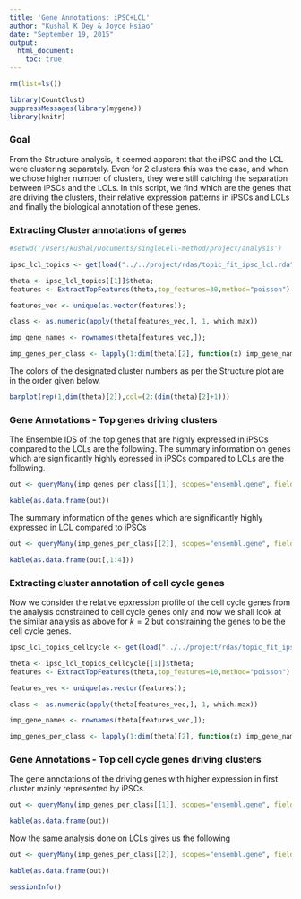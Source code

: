 ```yaml
---
title: 'Gene Annotations: iPSC+LCL'
author: "Kushal K Dey & Joyce Hsiao"
date: "September 19, 2015"
output: 
  html_document:
    toc: true
---
```


```r
rm(list=ls())
```

```r
library(CountClust)
suppressMessages(library(mygene))
library(knitr)
```

### Goal
From the Structure analysis, it seemed apparent that the iPSC and the LCL were clustering separately. Even for 2 clusters this was the case, and when we chose higher number of clusters, they were still catching the separation between iPSCs and the LCLs. In this script, we find which are the genes that are driving the clusters, their relative expression patterns in iPSCs and LCLs and finally the biological annotation of these genes.

### Extracting Cluster annotations of genes

```r
#setwd('/Users/kushal/Documents/singleCell-method/project/analysis')

ipsc_lcl_topics <- get(load("../../project/rdas/topic_fit_ipsc_lcl.rda"));

theta <- ipsc_lcl_topics[[1]]$theta;
features <- ExtractTopFeatures(theta,top_features=30,method="poisson")

features_vec <- unique(as.vector(features));

class <- as.numeric(apply(theta[features_vec,], 1, which.max))

imp_gene_names <- rownames(theta[features_vec,]);

imp_genes_per_class <- lapply(1:dim(theta)[2], function(x) imp_gene_names[which(class==x)]);

```

The colors of the designated cluster numbers as per the Structure plot are in the order given below. 

```r

barplot(rep(1,dim(theta)[2]),col=(2:(dim(theta)[2]+1)))

```


### Gene Annotations - Top genes driving clusters


The Ensemble IDS of the top genes that are highly expressed in iPSCs compared to the LCLs are the following. The summary information on genes which are significantly highly epressed in iPSCs compared to LCLs are the following.

```r

out <- queryMany(imp_genes_per_class[[1]], scopes="ensembl.gene", fields=c("name", "summary"), species="human");

kable(as.data.frame(out))

```

The summary information of the genes which are significantly highly expressed in LCL compared to iPSCs

```r

out <- queryMany(imp_genes_per_class[[2]], scopes="ensembl.gene", fields=c("name", "summary"), species="human");

kable(as.data.frame(out[,1:4]))

```


### Extracting cluster annotation of cell cycle genes

Now we consider the relative epxression profile of the cell cycle genes from the analysis constrained to cell cycle genes only and now we shall look at the similar analysis as above for $k=2$ but constraining the genes to be the cell cycle genes.

```r

ipsc_lcl_topics_cellcycle <- get(load("../../project/rdas/topic_fit_ipsc_lcl_cellcycle.rda"));

theta <- ipsc_lcl_topics_cellcycle[[1]]$theta;
features <- ExtractTopFeatures(theta,top_features=10,method="poisson")

features_vec <- unique(as.vector(features));

class <- as.numeric(apply(theta[features_vec,], 1, which.max))

imp_gene_names <- rownames(theta[features_vec,]);

imp_genes_per_class <- lapply(1:dim(theta)[2], function(x) imp_gene_names[which(class==x)]);


```

### Gene Annotations - Top cell cycle genes driving clusters

The gene annotations of the driving genes with higher expression in first cluster mainly represented by iPSCs.

```r

out <- queryMany(imp_genes_per_class[[1]], scopes="ensembl.gene", fields=c("name", "summary"), species="human");

kable(as.data.frame(out))

```


Now the same analysis done on LCLs gives us the following 

```r

out <- queryMany(imp_genes_per_class[[2]], scopes="ensembl.gene", fields=c("name", "summary"), species="human");

kable(as.data.frame(out))

```


```r

sessionInfo()
```


